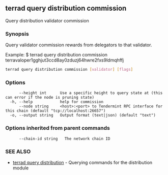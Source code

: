 ## terrad query distribution commission

Query distribution validator commission

### Synopsis

Query validator commission rewards from delegators to that validator.

Example:
$ terrad query distribution commission terravaloper1gghjut3ccd8ay0zduzj64hwre2fxs9ldmqhffj

```sh Terrad
terrad query distribution commission [validator] [flags]
```

### Options

```
      --height int      Use a specific height to query state at (this can error if the node is pruning state)
  -h, --help            help for commission
      --node string     <host>:<port> to Tendermint RPC interface for this chain (default "tcp://localhost:26657")
  -o, --output string   Output format (text|json) (default "text")
```

### Options inherited from parent commands

```
      --chain-id string   The network chain ID
```

### SEE ALSO

* [terrad query distribution](terrad_query_distribution.md)	 - Querying commands for the distribution module


